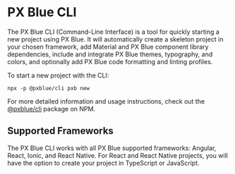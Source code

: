 
# PX Blue CLI

The PX Blue CLI (Command-Line Interface) is a tool for quickly starting a new project using PX Blue. It will automatically create a skeleton project in your chosen framework, add Material and PX Blue component library dependencies, include and integrate PX Blue themes, typography, and colors, and optionally add PX Blue code formatting and linting profiles.

To start a new project with the CLI:

```
npx -p @pxblue/cli pxb new
```

For more detailed information and usage instructions, check out the [@pxblue/cli](https://www.npmjs.com/package/@pxblue/cli) package on NPM.

## Supported Frameworks

The PX Blue CLI works with all PX Blue supported frameworks: Angular, React, Ionic, and React Native. For React and React Native projects, you will have the option to create your project in TypeScript or JavaScript.
